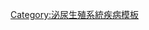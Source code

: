 {{navbox
|name  = Lupus nephritis
|group1 =
|title = [[狼瘡性腎炎]]
|state = {{{state|autocollapse}}}
|listclass = hlist

|list1 =
* {{le|最小膜性腎小球腎炎|Minimal mesangial glomerulonephritis|Class I}} ({{le|最小膜性腎小球腎炎|Minimal mesangial glomerulonephritis}})
* [[系膜增生性腎小球腎炎|Class II]] ([[系膜增生性腎小球腎炎]])
* {{le|局灶增生性腎小球腎炎|Focal proliferative nephritis|Class III}} ({{le|局灶增生性腎小球腎炎|Focal proliferative nephritis}}) 
* [[瀰漫增生性腎小球腎炎|Class IV]] ([[瀰漫增生性腎小球腎炎]])
* [[膜性腎小球腎炎|Class V]] ([[膜性腎小球腎炎]])
* {{le|腎小球硬化症|Glomerulosclerosis|Class VI}} ({{le|腎小球硬化症|Glomerulosclerosis}})

}}<noinclude>
{{collapsible option}}
[[Category:泌尿生殖系統疾病模板]]
</noinclude>
